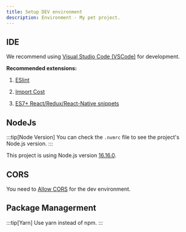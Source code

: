 ```yaml
---
title: Setup DEV environment
description: Environment - My pet project.
---
```


## IDE

We recommend using <a href="https://code.visualstudio.com/" target="_blank">Visual Studio Code (VSCode)</a> for development.

**Recommended extensions:**

1. <a href="https://marketplace.visualstudio.com/items?itemName=dbaeumer.vscode-eslint" target="_blank">ESlint</a>

2. <a href="https://marketplace.visualstudio.com/items?itemName=wix.vscode-import-cost" target="_blank">Import Cost</a>

3. <a href="https://marketplace.visualstudio.com/items?itemName=dsznajder.es7-react-js-snippets" target="_blank">ES7+ React/Redux/React-Native snippets</a>

## NodeJs

:::tip[Node Version]
You can check the `.nvmrc` file to see the project's Node.js version.
:::

This project is using Node.js version <a href="https://nodejs.org/en/blog/release/v16.16.0" target="_blank">16.16.0</a>.

## CORS

You need to <a href="https://chromewebstore.google.com/detail/allow-cors-access-control/lhobafahddgcelffkeicbaginigeejlf" target="_blank">Allow CORS</a> for the dev environment.

## Package Managerment

:::tip[Yarn]
Use yarn instead of npm.
:::